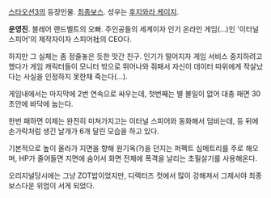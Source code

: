 {{{#!html
<iframe width="420" height="315" src="//www.youtube.com/embed/DG2KGV6eLhc" frameborder="0" allowfullscreen></iframe>
}}}
[[스타오션3]]의 등장인물. [[최종보스]]. 성우는 [[후지와라 케이지]].

'''운영진'''. 블레어 랜드벨트의 오빠. 주인공들의 세계이자 인기 온라인 게임(...)인 '이터널 스피어'의 제작자이자 스피어社의 CEO다. 

하지만 그 실체는 좀 정줄놓은 듯한 맛간 친구. 인기가 떨어지자 게임 서비스 중지하려고 했다가 게임 캐릭터들이 모니터 밖으로 뛰어나와 줘패서 자신이 데이터 따위에게 작살났다는 사실을 인정하지 못한채 죽는다(...).

게임내에서는 마지막에 2번 연속으로 싸우는데, 첫번째는 별 볼일이 없어 대충 패면 30초안에 바닥에 눕는다.

한번 패하면 이제는 완전히 미쳐가지고는 이터널 스피어와 동화해서 덤비는데, 등 뒤에 손가락처럼 생긴 날개가 6개 달린 모습을 하고 있다.

기본적으로 높이 올라가 지면을 향해 원기옥(?)을 던지는 퍼펙트 심메트리를 주로 해오며, HP가 줄어들면 지면에 숨어서 화면 전체에 폭격을 날리는 초필살기를 사용해온다.

오리지널당시에는 그냥 ZOT밥이었지만, 디렉터즈 컷에서 많이 강해져서 그제서야 최종보스다운 위엄이 서게 되었다.
